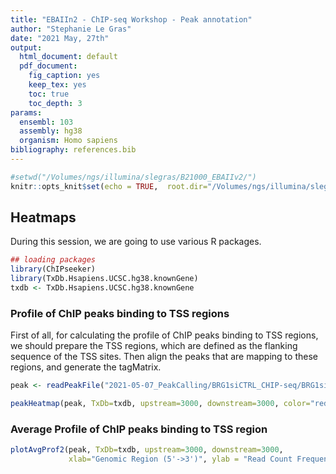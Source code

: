 ```yaml
---
title: "EBAIIn2 - ChIP-seq Workshop - Peak annotation"
author: "Stephanie Le Gras"
date: "2021 May, 27th"
output:
  html_document: default
  pdf_document:
    fig_caption: yes
    keep_tex: yes
    toc: true
    toc_depth: 3
params:
  ensembl: 103
  assembly: hg38
  organism: Homo sapiens
bibliography: references.bib
---
```


```r
#setwd("/Volumes/ngs/illumina/slegras/B21000_EBAIIv2/")
knitr::opts_knit$set(echo = TRUE,  root.dir="/Volumes/ngs/illumina/slegras/B21000_EBAIIv2", fig.path = "images/")

```

## Heatmaps
During this session, we are going to use various R packages.
```r
## loading packages
library(ChIPseeker)
library(TxDb.Hsapiens.UCSC.hg38.knownGene)
txdb <- TxDb.Hsapiens.UCSC.hg38.knownGene
```

### Profile of ChIP peaks binding to TSS regions
First of all, for calculating the profile of ChIP peaks binding to TSS regions, we should prepare the TSS regions, which are defined as the flanking sequence of the TSS sites. Then align the peaks that are mapping to these regions, and generate the tagMatrix.

```r
peak <- readPeakFile("2021-05-07_PeakCalling/BRG1siCTRL_CHIP-seq/BRG1siCTRL_CHIP-seq_peaks.narrowPeak", as="GRanges")

peakHeatmap(peak, TxDb=txdb, upstream=3000, downstream=3000, color="red")
```

### Average Profile of ChIP peaks binding to TSS region
```r
plotAvgProf2(peak, TxDb=txdb, upstream=3000, downstream=3000,
             xlab="Genomic Region (5'->3')", ylab = "Read Count Frequency")
```
